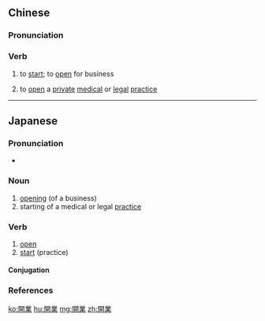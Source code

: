 {{also|开业}}
==Chinese==
{{zh-forms|s=开业}}

===Pronunciation===
{{zh-pron
|m=kāiyè
|mn=khai-gia̍p
|cat=v
}}

===Verb===
{{zh-verb}}

# {{lb|zh|of a business}} to [[start]]; to [[open]] for business
# to [[open]] a [[private]] [[medical]] or [[legal]] [[practice]]

----

==Japanese==
{{ja-kanjitab|かい|ぎょう|yomi=on}}

===Pronunciation===
* {{ja-pron|かいぎょう|y=o|acc=0|acc_ref=NHK}}

===Noun===
{{ja-noun|かいぎょう}}

# [[opening]] (of a business)
# starting of a medical or legal [[practice]]

===Verb===
{{ja-verb-suru|tr=both|かいぎょう}}

# [[open]]
# [[start]] (practice)

====Conjugation====
{{ja-suru|かいぎょう}}

===References===
<references/>

[[ko:開業]]
[[hu:開業]]
[[mg:開業]]
[[zh:開業]]
